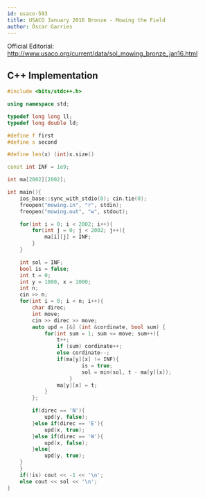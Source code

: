 ```yaml
---
id: usaco-593
title: USACO January 2016 Bronze - Mowing the Field
author: Óscar Garries
---
```


Official Editorial: http://www.usaco.org/current/data/sol_mowing_bronze_jan16.html

<LanguageSection>
<CPPSection>

## C++ Implementation

```cpp
#include <bits/stdc++.h>

using namespace std;

typedef long long ll;
typedef long double ld;

#define f first
#define s second

#define len(x) (int)x.size()

const int INF = 1e9;

int ma[2002][2002];

int main(){
	ios_base::sync_with_stdio(0); cin.tie(0);
	freopen("mowing.in", "r", stdin);
	freopen("mowing.out", "w", stdout);

	for(int i = 0; i < 2002; i++){
		for(int j = 0; j < 2002; j++){
			ma[i][j] = INF;
		}
	}

	int sol = INF;
	bool is = false;
	int t = 0;
	int y = 1000, x = 1000;
	int n;
	cin >> n;
	for(int i = 0; i < n; i++){
		char direc;
		int move;
		cin >> direc >> move;
		auto upd = [&] (int &cordinate, bool sum) {
			for(int sum = 1; sum <= move; sum++){
				t++;
				if (sum) cordinate++;
				else cordinate--;
				if(ma[y][x] != INF){
						is = true;
						sol = min(sol, t - ma[y][x]);
					}
				ma[y][x] = t;
			}
		};

		if(direc == 'N'){
			upd(y, false);
		}else if(direc == 'E'){
			upd(x, true);
		}else if(direc == 'W'){
			upd(x, false);
		}else{
			upd(y, true);
	}
	}
	if(!is) cout << -1 << '\n';
	else cout << sol << '\n';
}
```

</CPPSection>
</LanguageSection>